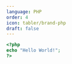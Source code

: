 ---
language: PHP
order: 4
icon: tabler/brand-php
draft: false
---

```php
<?php
echo "Hello World!";
?>
```
